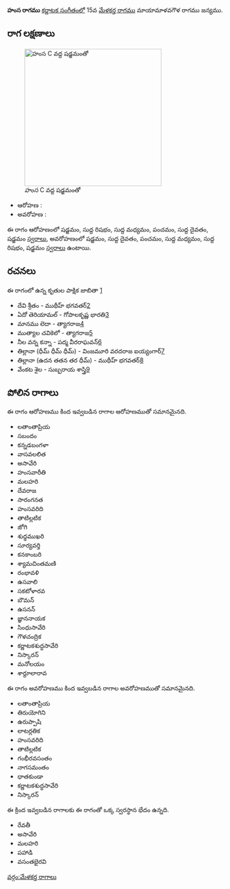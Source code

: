{{Infobox ragam
	| name          	= హంస
	| synonym	    	= 
	| mela          	= 
	| chakra        	= 
	| janaka        	= 
	| type          	= ఔదవ
	| arohanam      	= {{svaraC|S|R1|M1|P|D1|S'}} 
	| avarohanam    	= {{svaraC|S'|D1|P|M1|R1|S}}
	| jeeva         	=
	| chhaya        	=
	| nyasa         	=
	| vishesha      	= 
	| equivalent  		= 
}}
{{కర్ణాటక సంగీత రాగాలు}}
'''హంస రాగము''' [[కర్ణాటక సంగీతం]]లో 15వ [[మేళకర్త రాగము]] మాయామాళవగౌళ రాగము జన్యము. 


==రాగ లక్షణాలు==
[[Image:hamsa_kb2wiki.png|thumb|right|316px|''హంస'' C వద్ద షడ్జమంతో]]

* ఆరోహణ : {{svaraC|S|R1|M1|P|D1|S'}} 
* అవరోహణ : {{svaraC|S'|D1|P|M1|R1|S}}

ఈ రాగం ఆరోహణంలో షడ్జమం, సుద్ద  రిషభం, సుద్ద మధ్యమం, పంచమం, సుద్ద దైవతం, షడ్జమం [[స్వరాలు]], అవరోహణంలో షడ్జమం, సుద్ద దైవతం, పంచమం, సుద్ద మధ్యమం, సుద్ద  రిషభం, షడ్జమం [[స్వరాలు]] ఉంటాయి.

==రచనలు==
ఈ రాగంలో ఉన్న కృతుల పాక్షిక జాబితా [https://github.com/ssrihari/ragavardhini/blob/master/ragas/kritis.psv]
* దేవి శ్రీతం - ముథీహ్ భగవతర్[http://www.karnatik.com/c2080.shtml]
* ఏదో తెరియామల్ - గోపాలకృష్ణ భారతి[http://www.karnatik.com/c1096.shtml]
* మానము లెదా - త్యాగరాజ[http://www.karnatik.com/c1802.shtml]
* ముత్యాల చవికెలో - త్యాగరాజ[http://www.karnatik.com/c3284.shtml]
* నీల వన్న కన్నా - పద్మ వీరరాఘవన్[http://www.karnatik.com/c2983.shtml]
* తిల్లానా  (ధీమ్ ధీమ్ ధీమ్) - వింజమూరి వరదరాజ ఐయ్యంగార్[http://www.karnatik.com/c3310.shtml]
* తిల్లానా (ఉదన   తతన  తర ధీమ్) - ముథీహ్ భగవతర్[http://www.karnatik.com/c3312.shtml]
* వేంకట శైల - సుబ్బరాయ శాస్త్రి[http://www.karnatik.com/c1105.shtml]




==పోలిన రాగాలు==
ఈ రాగం ఆరోహణము కింద ఇవ్వబడిన రాగాల ఆరోహణముతో సమానమైనది.
*  లతాంతాప్రియ
* సబందం
* కన్నడబంగళా
* వాసవలలిత
*  అసావేరి
* హంసవారీతి
* మలహరి
* దేవరాజ
* సారంగనత
* హంసవరిది
* తాటిల్లటిక
* జోగి
* శుధ్ధముఖరి
* సూర్యవర్తి
* కనకాంబరి
* శ్యామచింతమణి
* రంభావళి
* ఉసవాలి
* సకటోళారవ
* బౌమన్
* ఉసనన్
* జ్ఞాననాయక
* సింధుసావేరి
* గౌళచంద్రిక
* కర్ణాటకశుద్ధసావేరి
* నిస్కారన్
* మనోలయం
* శార్దూలారావ

ఈ రాగం అవరోహణము కింద ఇవ్వబడిన రాగాల అవరోహణముతో సమానమైనది.
*  లతాంతాప్రియ
* తిరుయోగిని
* ఉరుప్పాషి
* లాటర్లతిక
* హంసవరిది
* తాటిల్లటిక
* గంభీరవసంతం
*  నాగసమంతం
* ధాతకుండా
* కర్ణాటకశుద్ధసావేరి
* నిస్కారన్

ఈ క్రింద ఇవ్వబడిన రాగాలకు ఈ రాగంతో ఒక్క స్వరస్థాన భేదం ఉన్నది.
* రేవతీ
*  అసావేరి
* మలహరి
* పహాడి
* వసంతభైరవి



[[వర్గం:మేళకర్త రాగాలు]]